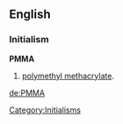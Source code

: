 ==English==

===Initialism===
'''PMMA'''

# [[polymethyl methacrylate]].

[[Category:Initialisms]]

[[de:PMMA]]